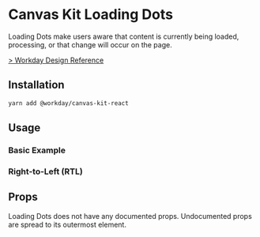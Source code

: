 


<Meta title="Components/Indicators/Loading Dots/React" component={LoadingDots} />

# Canvas Kit Loading Dots

Loading Dots make users aware that content is currently being loaded, processing, or that change
will occur on the page.

[> Workday Design Reference](https://design.workday.com/components/indicators/loading-dots)

## Installation

```sh
yarn add @workday/canvas-kit-react
```

## Usage

### Basic Example

<ExampleCodeBlock code={Basic} />

### Right-to-Left (RTL)

<ExampleCodeBlock code={RTL} />

## Props

Loading Dots does not have any documented props. Undocumented props are spread to its outermost
element.
